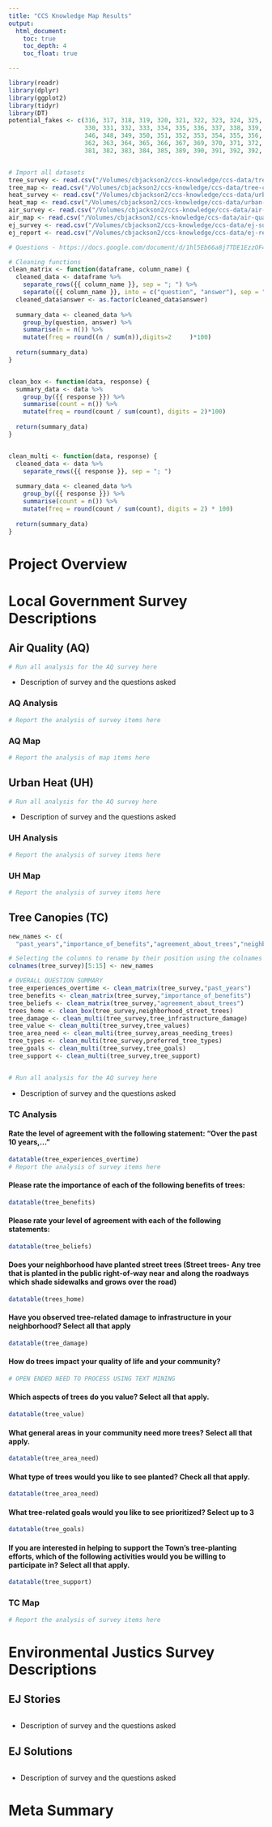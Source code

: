 ```yaml
---
title: "CCS Knowledge Map Results"
output:
  html_document:
    toc: true
    toc_depth: 4
    toc_float: true

---
```


```r
library(readr)
library(dplyr)
library(ggplot2)
library(tidyr)
library(DT)
potential_fakes <- c(316, 317, 318, 319, 320, 321, 322, 323, 324, 325, 327, 329,
                     330, 331, 332, 333, 334, 335, 336, 337, 338, 339, 340, 342, 343, 344, 345, 
                     346, 348, 349, 350, 351, 352, 353, 354, 355, 356, 358, 359, 360, 361, 
                     362, 363, 364, 365, 366, 367, 369, 370, 371, 372, 373, 374, 376, 378, 379, 380,
                     381, 382, 383, 384, 385, 389, 390, 391, 392, 392, 393, 395, 396, 397, 398, 399)


# Import all datasets
tree_survey <- read.csv("/Volumes/cbjackson2/ccs-knowledge/ccs-data/tree-canopy/tree_survey.csv")
tree_map <- read.csv("/Volumes/cbjackson2/ccs-knowledge/ccs-data/tree-canopy/tree_map.csv")
heat_survey <- read.csv("/Volumes/cbjackson2/ccs-knowledge/ccs-data/urban-heat/heat_survey.csv")
heat_map <- read.csv("/Volumes/cbjackson2/ccs-knowledge/ccs-data/urban-heat/heat_map.csv")
air_survey <- read.csv("/Volumes/cbjackson2/ccs-knowledge/ccs-data/air-quality/air_survey.csv")
air_map <- read.csv("/Volumes/cbjackson2/ccs-knowledge/ccs-data/air-quality/air_map.csv")
ej_survey <- read.csv("/Volumes/cbjackson2/ccs-knowledge/ccs-data/ej-survey/ej_survey.csv")
ej_report <- read.csv("/Volumes/cbjackson2/ccs-knowledge/ccs-data/ej-report/ej_report.csv")

# Questions - https://docs.google.com/document/d/1hl5Eb66a8j7TDE1EzzOF4eUjUguet5dMsw7UJydr_uY/edit

# Cleaning functions
clean_matrix <- function(dataframe, column_name) {
  cleaned_data <- dataframe %>%
    separate_rows({{ column_name }}, sep = "; ") %>%
    separate({{ column_name }}, into = c("question", "answer"), sep = " - ")
  cleaned_data$answer <- as.factor(cleaned_data$answer)
  
  summary_data <- cleaned_data %>%
    group_by(question, answer) %>%
    summarise(n = n()) %>%
    mutate(freq = round((n / sum(n)),digits=2     )*100)
  
  return(summary_data)
}


clean_box <- function(data, response) {
  summary_data <- data %>%
    group_by({{ response }}) %>%
    summarise(count = n()) %>%
    mutate(freq = round(count / sum(count), digits = 2)*100)
  
  return(summary_data)
}


clean_multi <- function(data, response) {
  cleaned_data <- data %>%
    separate_rows({{ response }}, sep = "; ")
  
  summary_data <- cleaned_data %>%
    group_by({{ response }}) %>%
    summarise(count = n()) %>%
    mutate(freq = round(count / sum(count), digits = 2) * 100)
  
  return(summary_data)
}
```

# Project Overview


# Local Government Survey Descriptions

## Air Quality (AQ)

```r

# Run all analysis for the AQ survey here

```

- Description of survey and the questions asked


### AQ Analysis
```r

# Report the analysis of survey items here

```

### AQ Map
```r

# Report the analysis of map items here

```


## Urban Heat (UH)
```r

# Run all analysis for the AQ survey here

```

- Description of survey and the questions asked

### UH Analysis
```r

# Report the analysis of survey items here

```

### UH Map
```r

# Report the analysis of survey items here

```

## Tree Canopies (TC)
```r
new_names <- c(
  "past_years","importance_of_benefits","agreement_about_trees","neighborhood_street_trees","tree_infrastructure_damage","tree_quality_life","tree_values","areas_needing_trees","preferred_tree_types","tree_goals","tree_support")

# Selecting the columns to rename by their position using the colnames function
colnames(tree_survey)[5:15] <- new_names

# OVERALL QUESTION SUMMARY
tree_experiences_overtime <- clean_matrix(tree_survey,"past_years")
tree_benefits <- clean_matrix(tree_survey,"importance_of_benefits")
tree_beliefs <- clean_matrix(tree_survey,"agreement_about_trees")
trees_home <- clean_box(tree_survey,neighborhood_street_trees)
tree_damage <- clean_multi(tree_survey,tree_infrastructure_damage)
tree_value <- clean_multi(tree_survey,tree_values)
tree_area_need <- clean_multi(tree_survey,areas_needing_trees)
tree_types <- clean_multi(tree_survey,preferred_tree_types)
tree_goals <- clean_multi(tree_survey,tree_goals)
tree_support <- clean_multi(tree_survey,tree_support)


# Run all analysis for the AQ survey here

```

- Description of survey and the questions asked


### TC Analysis

#### Rate the level of agreement with the following statement: "Over the past 10 years,..." 

```r
datatable(tree_experiences_overtime)
# Report the analysis of survey items here
```

#### Please rate the importance of each of the following benefits of trees:

```r
datatable(tree_benefits)
```

#### Please rate your level of agreement with each of the following statements:

```r
datatable(tree_beliefs)
```

#### Does your neighborhood have planted street trees (Street trees- Any tree that is planted in the public right-of-way near and along the roadways which shade sidewalks and grows over the road)

```r
datatable(trees_home)
```

#### Have you observed tree-related damage to infrastructure in your neighborhood? Select all that apply
```r
datatable(tree_damage)
```

#### How do trees impact your quality of life and your community?
```r
# OPEN ENDED NEED TO PROCESS USING TEXT MINING
```

#### Which aspects of trees do you value? Select all that apply.

```r
datatable(tree_value)
```

#### What general areas in your community need more trees? Select all that apply.

```r
datatable(tree_area_need)
```

#### What type of trees would you like to see planted? Check all that apply.

```r
datatable(tree_area_need)
```

#### What tree-related goals would you like to see prioritized? Select up to 3

```r
datatable(tree_goals)
```

#### If you are interested in helping to support the Town's tree-planting efforts, which of the following activities would you be willing to participate in? Select all that apply.

```r
datatable(tree_support)

```

### TC Map
```r

# Report the analysis of survey items here

```


# Environmental Justics Survey Descriptions

## EJ Stories 
```r

```

- Description of survey and the questions asked


## EJ Solutions
```r

```

- Description of survey and the questions asked


# Meta Summary

